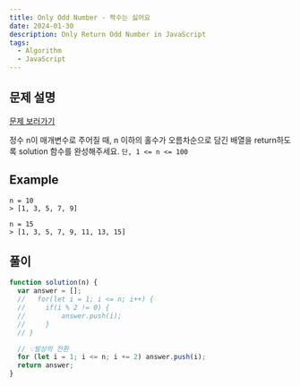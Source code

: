 ```yaml
---
title: Only Odd Number - 짝수는 싫어요
date: 2024-01-30
description: Only Return Odd Number in JavaScript
tags:
  - Algorithm
  - JavaScript
---
```


## 문제 설명

[문제 보러가기](https://school.programmers.co.kr/learn/courses/30/lessons/120813)

정수 n이 매개변수로 주어질 때, n 이하의 홀수가 오름차순으로 담긴 배열을 return하도록 solution 함수를 완성해주세요.
`단, 1 <= n <= 100`

## Example

```
n = 10
> [1, 3, 5, 7, 9]

n = 15
> [1, 3, 5, 7, 9, 11, 13, 15]
```

## 풀이

```js
function solution(n) {
  var answer = [];
  //   for(let i = 1; i <= n; i++) {
  //     if(i % 2 != 0) {
  //         answer.push(i);
  //     }
  // }

  // 💡발상의 전환
  for (let i = 1; i <= n; i += 2) answer.push(i);
  return answer;
}
```
